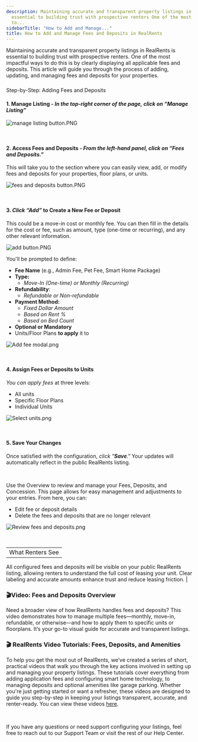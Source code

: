 ```yaml
---
description: Maintaining accurate and transparent property listings in RealRents is
  essential to building trust with prospective renters One of the most impactful ways
  to...
sidebarTitle: "How to Add and Manage..."
title: How to Add and Manage Fees and Deposits in RealRents
---
```


Maintaining accurate and transparent property listings in RealRents is essential to building trust with prospective renters. One of the most impactful ways to do this is by clearly displaying all applicable fees and deposits. This article will guide you through the process of adding, updating, and managing fees and deposits for your properties. 


### 
Step-by-Step: Adding Fees and Deposits


#### 1. **Manage Listing** - *In the top-right corner of the page, click on “**Manage Listing**”*


<Frame caption="Manage property listings and view competitor updates in RealRents.">
  <img src="/images/radix/c092f9c05bb62c324644676b50621ffca3cba7f9.png" alt="manage listing button.PNG" />
</Frame>


 


#### 2. **Access Fees and Deposits** - *From the left-hand panel, click on **“Fees and Deposits.”***


This will take you to the section where you can easily view, add, or modify fees and deposits for your properties, floor plans, or units.


<Frame caption="Manage move-in costs for tenants in RealRents.">
  <img src="/images/radix/c4a3fd45382b3e92b7ec4a4e1153df7271dc5495.png" alt="fees and deposits button.PNG" />
</Frame>


 


#### 3. *Click **“Add”*** to **Create a New Fee or Deposit**


This could be a move-in cost or monthly fee. You can then fill in the details for the cost or fee, such as amount, type (one-time or recurring), and any other relevant information.


<Frame caption="Button to add move-in costs in RealRents fees and deposits section.">
  <img src="/images/radix/59ab21e0d0aadb6c24835d24e3dbe7a589cad04c.png" alt="add button.PNG" />
</Frame>


You'll be prompted to define:


* **Fee Name** (e.g., Admin Fee, Pet Fee, Smart Home Package)
* **Type:**
	+ *Move-In (One-time) or Monthly (Recurring)*
* **Refundability**:
	+ *Refundable or Non-refundable*
* **Payment Method:**
	+ *Fixed Dollar Amount*
	+ *Based on Rent %*
	+ *Based on Bed Count*
* **Optional or Mandatory**
* Units/Floor Plans **to apply** it to


<Frame caption="Form to add move-in costs, including fee name, type, amount, and unit selection.">
  <img src="/images/radix/ba607cbe1b9d3f09ab293e730b885a9404bad434.png" alt="Add fee modal.png" />
</Frame>


 


#### 4. **Assign Fees or Deposits to Units**


*You can apply fees* at three levels:


* All units
* Specific Floor Plans
* Individual Units


<Frame caption="Popup for adding move-in costs with options to apply to specific units or all.">
  <img src="/images/radix/ee57204bd8a8d311f3d9c9eff84fa0f0f7542891.png" alt="Select units.png" />
</Frame>


 


#### 5. **Save Your Changes**


Once satisfied with the configuration, *click "**Save**."* Your updates will automatically reflect in the public RealRents listing.


 


Use the Overview to review and manage your Fees, Deposits, and Concession. This page allows for easy management and adjustments to your entries. From here, you can: 


* Edit fee or deposit details
* Delete the fees and deposits that are no longer relevant


<Frame caption="Manage tenant fees and deposits, including application fees and monthly charges.">
  <img src="/images/radix/520c22a022552c5fe673af4a711571bf65d23361.png" alt="Review fees and deposits.png" />
</Frame>


 




|  |
| --- |
| What Renters See
All configured fees and deposits will be visible on your public RealRents listing, allowing renters to understand the full cost of leasing your unit. Clear labeling and accurate amounts enhance trust and reduce leasing friction.
 |


### 



### 🎬Video: Fees and Deposits Overview



Need a broader view of how RealRents handles fees and deposits? This video demonstrates how to manage multiple fees—monthly, move-in, refundable, or otherwise—and how to apply them to specific units or floorplans. It’s your go-to visual guide for accurate and transparent listings.




  
  



### 🎬 RealRents Video Tutorials: Fees, Deposits, and Amenities


To help you get the most out of RealRents, we’ve created a series of short, practical videos that walk you through the key actions involved in setting up and managing your property listings. These tutorials cover everything from adding application fees and configuring smart home technology, to managing deposits and optional amenities like garage parking. Whether you're just getting started or want a refresher, these videos are designed to guide you step-by-step in keeping your listings transparent, accurate, and renter-ready. You can view these videos [here](realrents-video-tutorials-fees-and-deposits). 


 



If you have any questions or need support configuring your listings, feel free to reach out to our Support Team or visit the rest of our Help Center.